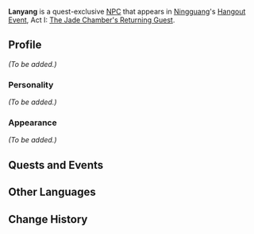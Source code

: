 {{Character Infobox
|type             = Quest NPC
|image            = NPC Lanyang.png
|region           = Liyue
}}
'''Lanyang''' is a quest-exclusive [[NPC]] that appears in [[Ningguang]]'s [[Hangout Event]], Act I: [[The Jade Chamber's Returning Guest]].
<!--
==Location==
<gallery>
Location Lanyang.png|Lanyang's location
NPC Location Lanyang Context.png|Additional context
</gallery>
-->
==Profile==
<!-- detailed story/lore information goes here -->
''(To be added.)''

===Personality===
''(To be added.)''

===Appearance===
''(To be added.)''

==Quests and Events==
{{Quests and Events}}

==Other Languages==
{{Other Languages
|default_hidden = 1
|en      = Lanyang
|zhs     = 澜阳
|zhs_rm  = Lányáng
|zht     = 瀾陽
|zht_rm  = Lányáng
|ja      = 瀾陽
|ja_rm   = Ran'you{{Assumed}}
|ko      = 란양
|ko_rm   = Ranyang
|es      = Lanyang
|fr      = Lanyang
|ru      = Лань Ян
|th      = Lanyang
|vi      = Lanyang
|de      = Lanyang
|id      = Lanyang
|pt      = Lanyang
|tr      = Lanyang
|it      = Lanyang
}}

==Change History==
{{Change History|2.4}}